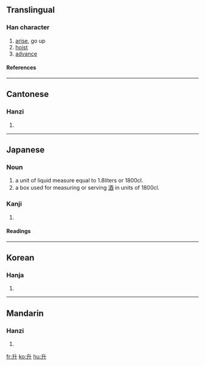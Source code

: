 {{see|昇}}

==Translingual==
===Han character===
{{Han char|rn=24|rad=十|as=02|sn=4|four=2440<sub>0</sub>|canj=竹廿 (HT)}}
# [[arise]], go up
# [[hoist]]
# [[advance]]
====References====
{{Han ref|kx=0156.030|dkj=02702|dj=0353.040|hdz=10033.050|uh=5347|ud=21319|bh=A4C9|bd=42185}}
----
==Cantonese==
===Hanzi===
{{yue-hanzi|jyut=|y=sing1}}
# {{defn|Cantonese}}
----
==Japanese==
===Noun===
{{ja-noun|k|count=升|hira=ます|rom=masu}}
# a unit of liquid measure equal to 1.8liters or 1800cl.
# a box used for measuring or serving [[酒]] in units of 1800cl.

===Kanji===
{{ja-kanji|grade=c|rs=十02}}
# {{defn|Japanese}} 
====Readings====
{{ja-readings|on=[[しょう]] (shō)|kun=[[ます]] (masu), [[のぼる]] (noboru)}}
----

==Korean==
===Hanja===
{{ko-hanja|hangeul=승|rv=seung|mr=sŭng}}
# {{defn|Korean}}
----
==Mandarin==
===Hanzi===
{{cmn-hanzi|pin=[[shēng]] (sheng1)|wg=sheng<sup>1</sup>}}
# {{defn|Mandarin}}

[[fr:升]]
[[ko:升]]
[[hu:升]]